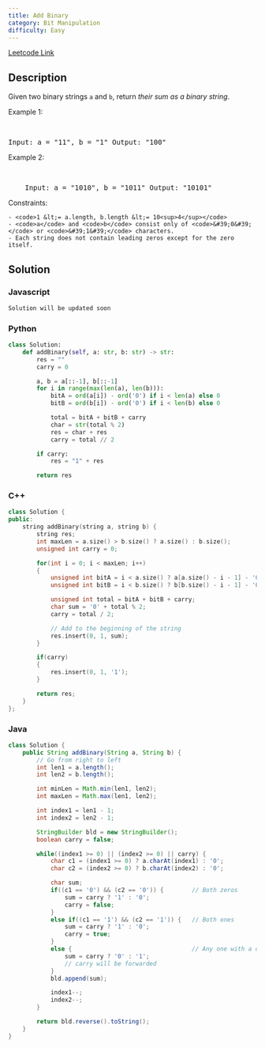 ```yaml
---
title: Add Binary
category: Bit Manipulation
difficulty: Easy
---
```


<Callout>

[Leetcode Link](https://leetcode.com/problems/add-binary)

</Callout>

## Description

Given two binary strings <code>a</code> and <code>b</code>, return _their sum as a binary string_.

Example 1:

<br />
<pre className="overflow-x-auto">Input: a = "11", b = "1" Output: "100"</pre>

Example
2:

<br />
<pre className="overflow-x-auto">
	Input: a = "1010", b = "1011" Output: "10101"
</pre>
Constraints:

    - <code>1 &lt;= a.length, b.length &lt;= 10<sup>4</sup></code>
    - <code>a</code> and <code>b</code> consist only of <code>&#39;0&#39;</code> or <code>&#39;1&#39;</code> characters.
    - Each string does not contain leading zeros except for the zero itself.

## Solution

### Javascript

```javascript
Solution will be updated soon
```

### Python

```python
class Solution:
    def addBinary(self, a: str, b: str) -> str:
        res = ""
        carry = 0

        a, b = a[::-1], b[::-1]
        for i in range(max(len(a), len(b))):
            bitA = ord(a[i]) - ord('0') if i < len(a) else 0
            bitB = ord(b[i]) - ord('0') if i < len(b) else 0

            total = bitA + bitB + carry
            char = str(total % 2)
            res = char + res
            carry = total // 2

        if carry:
            res = "1" + res

        return res

```

### C++

```cpp
class Solution {
public:
    string addBinary(string a, string b) {
        string res;
        int maxLen = a.size() > b.size() ? a.size() : b.size();
        unsigned int carry = 0;

        for(int i = 0; i < maxLen; i++)
        {
            unsigned int bitA = i < a.size() ? a[a.size() - i - 1] - '0' : 0;
            unsigned int bitB = i < b.size() ? b[b.size() - i - 1] - '0' : 0;

            unsigned int total = bitA + bitB + carry;
            char sum = '0' + total % 2;
            carry = total / 2;

            // Add to the beginning of the string
            res.insert(0, 1, sum);
        }

        if(carry)
        {
            res.insert(0, 1, '1');
        }

        return res;
    }
};

```

### Java

```java
class Solution {
    public String addBinary(String a, String b) {
        // Go from right to left
        int len1 = a.length();
        int len2 = b.length();

        int minLen = Math.min(len1, len2);
        int maxLen = Math.max(len1, len2);

        int index1 = len1 - 1;
        int index2 = len2 - 1;

        StringBuilder bld = new StringBuilder();
        boolean carry = false;

        while((index1 >= 0) || (index2 >= 0) || carry) {
            char c1 = (index1 >= 0) ? a.charAt(index1) : '0';
            char c2 = (index2 >= 0) ? b.charAt(index2) : '0';

            char sum;
            if((c1 == '0') && (c2 == '0')) {        // Both zeros
                sum = carry ? '1' : '0';
                carry = false;
            }
            else if((c1 == '1') && (c2 == '1')) {   // Both ones
                sum = carry ? '1' : '0';
                carry = true;
            }
            else {                                  // Any one with a one
                sum = carry ? '0' : '1';
                // carry will be forwarded
            }
            bld.append(sum);

            index1--;
            index2--;
        }

        return bld.reverse().toString();
    }
}
```
